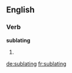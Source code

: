 ==English==

===Verb===
'''sublating'''

# {{present participle of|sublate}}

[[de:sublating]]
[[fr:sublating]]